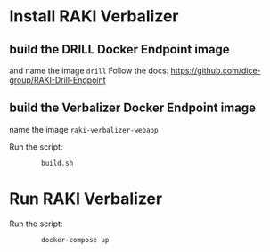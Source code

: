 # Install RAKI Verbalizer

## build the DRILL Docker Endpoint image

and name the image `drill`
Follow  the docs:
https://github.com/dice-group/RAKI-Drill-Endpoint

## build the Verbalizer Docker Endpoint image

name the image `raki-verbalizer-webapp` 

Run the script:
```bash
		build.sh
```


# Run RAKI Verbalizer

Run the script:
```bash
		docker-compose up
```